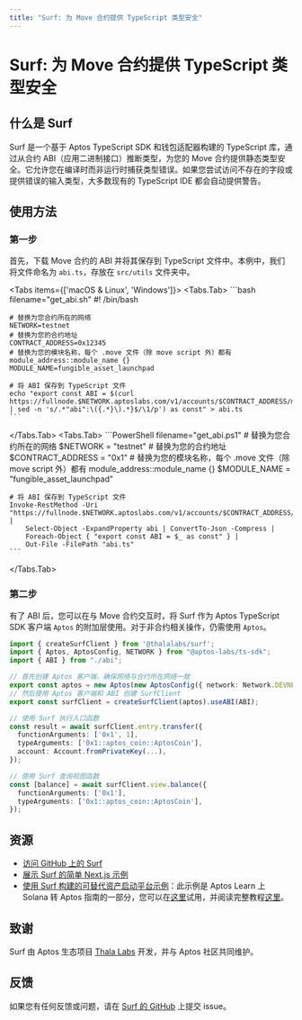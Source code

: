 ```yaml
---
title: "Surf: 为 Move 合约提供 TypeScript 类型安全"
---
```




# Surf: 为 Move 合约提供 TypeScript 类型安全

## 什么是 Surf

Surf 是一个基于 Aptos TypeScript SDK 和钱包适配器构建的 TypeScript 库，通过从合约 ABI（应用二进制接口）推断类型，为您的 Move 合约提供静态类型安全。它允许您在编译时而非运行时捕获类型错误。如果您尝试访问不存在的字段或提供错误的输入类型，大多数现有的 TypeScript IDE 都会自动提供警告。

## 使用方法

<Steps>

### 第一步

首先，下载 Move 合约的 ABI 并将其保存到 TypeScript 文件中。本例中，我们将文件命名为 `abi.ts`，存放在 `src/utils` 文件夹中。

<Tabs items={['macOS & Linux', 'Windows']}>
  <Tabs.Tab>
    ```bash filename="get_abi.sh"
    #! /bin/bash

    # 替换为您合约所在的网络
    NETWORK=testnet
    # 替换为您的合约地址
    CONTRACT_ADDRESS=0x12345
    # 替换为您的模块名称，每个 .move 文件（除 move script 外）都有 module_address::module_name {}
    MODULE_NAME=fungible_asset_launchpad

    # 将 ABI 保存到 TypeScript 文件
    echo "export const ABI = $(curl https://fullnode.$NETWORK.aptoslabs.com/v1/accounts/$CONTRACT_ADDRESS/module/$MODULE_NAME | sed -n 's/.*"abi":\({.*}\).*}$/\1/p') as const" > abi.ts
    ```
  </Tabs.Tab>
  <Tabs.Tab>
    ```PowerShell filename="get_abi.ps1"
    # 替换为您合约所在的网络
    $NETWORK = "testnet"
    # 替换为您的合约地址
    $CONTRACT_ADDRESS = "0x1"
    # 替换为您的模块名称，每个 .move 文件（除 move script 外）都有 module_address::module_name {}
    $MODULE_NAME = "fungible_asset_launchpad"

    # 将 ABI 保存到 TypeScript 文件
    Invoke-RestMethod -Uri "https://fullnode.$NETWORK.aptoslabs.com/v1/accounts/$CONTRACT_ADDRESS/module/$MODULE_NAME" |
        Select-Object -ExpandProperty abi | ConvertTo-Json -Compress |
        Foreach-Object { "export const ABI = $_ as const" } |
        Out-File -FilePath "abi.ts"
    ```
  </Tabs.Tab>
</Tabs>

### 第二步

有了 ABI 后，您可以在与 Move 合约交互时，将 Surf 作为 Aptos TypeScript SDK 客户端 `Aptos` 的附加层使用。对于非合约相关操作，仍需使用 `Aptos`。

```ts filename="src/utils/aptos.ts"
import { createSurfClient } from '@thalalabs/surf';
import { Aptos, AptosConfig, NETWORK } from "@aptos-labs/ts-sdk";
import { ABI } from "./abi";

// 首先创建 Aptos 客户端，确保网络与合约所在网络一致
export const aptos = new Aptos(new AptosConfig({ network: Network.DEVNET }));
// 然后使用 Aptos 客户端和 ABI 创建 SurfClient
export const surfClient = createSurfClient(aptos).useABI(ABI);

// 使用 Surf 执行入口函数
const result = await surfClient.entry.transfer({
  functionArguments: ['0x1', 1],
  typeArguments: ['0x1::aptos_coin::AptosCoin'],
  account: Account.fromPrivateKey(...),
});

// 使用 Surf 查询视图函数
const [balance] = await surfClient.view.balance({
  functionArguments: ['0x1'],
  typeArguments: ['0x1::aptos_coin::AptosCoin'],
});
```

</Steps>

## 资源

- [访问 GitHub 上的 Surf](https://github.com/ThalaLabs/surf)
- [展示 Surf 的简单 Next.js 示例](https://github.com/ThalaLabs/surf/tree/main/example)
- [使用 Surf 构建的可替代资产启动平台示例](https://github.com/aptos-labs/move-by-examples/tree/main/fungible-asset-launchpad)：此示例是 Aptos Learn 上 Solana 转 Aptos 指南的一部分，您可以在[这里](https://fungible-asset-launchpad.vercel.app/)试用，并阅读完整教程[这里](https://learn.aptoslabs.com/en/tutorials/aptogotchi-intermediate/fungible-assets?workshop=solana-to-aptos)。

## 致谢

Surf 由 Aptos 生态项目 [Thala Labs](https://thala.fi/) 开发，并与 Aptos 社区共同维护。

## 反馈

如果您有任何反馈或问题，请在 [Surf 的 GitHub](https://github.com/ThalaLabs/surf/issues) 上提交 issue。